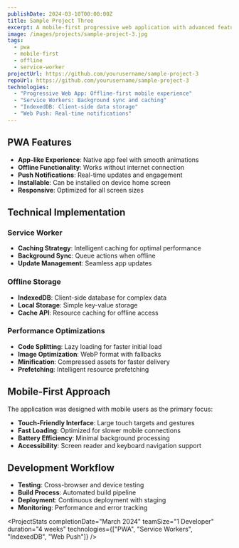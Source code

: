 ```yaml
---
publishDate: 2024-03-10T00:00:00Z
title: Sample Project Three
excerpt: A mobile-first progressive web application with advanced features and offline capability.
image: /images/projects/sample-project-3.jpg
tags:
  - pwa
  - mobile-first
  - offline
  - service-worker
projectUrl: https://github.com/yourusername/sample-project-3
repoUrl: https://github.com/yourusername/sample-project-3
technologies:
  - "Progressive Web App: Offline-first mobile experience"
  - "Service Workers: Background sync and caching"
  - "IndexedDB: Client-side data storage"
  - "Web Push: Real-time notifications"
---
```



<TextAndImage
  title="Progressive Web Application"
  text="Sample Project Three is a modern Progressive Web App that provides a native app-like experience in the browser. It features offline functionality, push notifications, and mobile-first design principles."
  imageUrl="/images/projects/sample-project-3-screenshot.jpg"
  imageAlt="Sample Project 3 Screenshot"
/>

## PWA Features

- **App-like Experience**: Native app feel with smooth animations
- **Offline Functionality**: Works without internet connection
- **Push Notifications**: Real-time updates and engagement
- **Installable**: Can be installed on device home screen
- **Responsive**: Optimized for all screen sizes

## Technical Implementation

### Service Worker
- **Caching Strategy**: Intelligent caching for optimal performance
- **Background Sync**: Queue actions when offline
- **Update Management**: Seamless app updates

### Offline Storage
- **IndexedDB**: Client-side database for complex data
- **Local Storage**: Simple key-value storage
- **Cache API**: Resource caching for offline access

### Performance Optimizations
- **Code Splitting**: Lazy loading for faster initial load
- **Image Optimization**: WebP format with fallbacks
- **Minification**: Compressed assets for faster delivery
- **Prefetching**: Intelligent resource prefetching

## Mobile-First Approach

The application was designed with mobile users as the primary focus:
- **Touch-Friendly Interface**: Large touch targets and gestures
- **Fast Loading**: Optimized for slower mobile connections
- **Battery Efficiency**: Minimal background processing
- **Accessibility**: Screen reader and keyboard navigation support

## Development Workflow

- **Testing**: Cross-browser and device testing
- **Build Process**: Automated build pipeline
- **Deployment**: Continuous deployment with staging
- **Monitoring**: Performance and error tracking

<ProjectStats 
  completionDate="March 2024"
  teamSize="1 Developer"
  duration="4 weeks"
  technologies={["PWA", "Service Workers", "IndexedDB", "Web Push"]}
/>